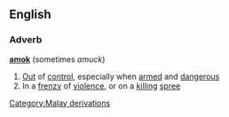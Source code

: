 ==English==
===Adverb===
{{wikipedia}}
'''[[amok]]''' (sometimes ''amuck'')
#[[Out]] of [[control]], especially when [[armed]] and [[dangerous]]
#In a [[frenzy]] of [[violence]], or on a [[killing]] [[spree]]
[[Category:Malay derivations]]